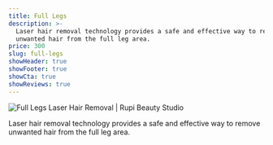 ```yaml
---
title: Full Legs
description: >-
  Laser hair removal technology provides a safe and effective way to remove
  unwanted hair from the full leg area.
price: 300
slug: full-legs
showHeader: true
showFooter: true
showCta: true
showReviews: true
---
```


![Full Legs Laser Hair Removal | Rupi Beauty Studio](/uploads/services/laser-hair-removal.webp 'Full Legs Laser Hair Removal  | Rupi Beauty Studio')

Laser hair removal technology provides a safe and effective way to remove unwanted hair from the full leg area.
